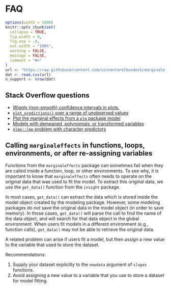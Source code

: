 
# FAQ 


```r
options(width = 1000)
knitr::opts_chunk$set(
  collapse = TRUE,
  fig.width = 9,
  fig.asp = .4,
  out.width = "100%",
  warning = FALSE,
  message = FALSE,
  comment = "#>"
)
url <- "https://raw.githubusercontent.com/vincentarelbundock/marginaleffects/main/data-raw/supported_models.csv"
dat <- read.csv(url)
n_support <- nrow(dat)
```

## Stack Overflow questions

* [Wiggly (non-smooth) confidence intervals in plots.](https://stackoverflow.com/questions/77556969/wiggly-confidence-interval-with-marginaleffectsplot-slopes/77620185#77620185)
* [`plot_predictions()` over a range of unobserved values](https://stackoverflow.com/questions/72723687/plot-cap-response-curve-for-counterfactual-data)
* [Plot the marginal effects from a `plm` package model](https://stackoverflow.com/questions/73126378/marginal-effects-plot-of-plm/73127507#73127507)
* [Models with demeaned, polynomials, or transformed variables](https://stackoverflow.com/questions/73303108/marginal-effects-for-de-meaned-polynomials-in-mixed-models/73305398#73305398)
* [`nlme::lme` problem with character predictors](https://stackoverflow.com/questions/77516330/marginaleffects-package-refuses-service-with-nlme/77517278#77517278)


## Calling `marginaleffects` in functions, loops, environments, or after re-assigning variables

Functions from the `marginaleffects` package can sometimes fail when they are called inside a function, loop, or other environments. To see why, it is important to know that `marginaleffects` often needs to operate on the original data that was used to fit the model. To extract this original data, we use the `get_data()` function from the `insight` package.

In most cases, `get_data()` can extract the data which is stored inside the model object created by the modeling package. However, some modeling packages do *not* save the original data in the model object (in order to save memory). In those cases, `get_data()` will parse the call to find the name of the data object, and will search for that data object in the global environment. When users fit models in a different environment (e.g., function calls), `get_data()` may not be able to retrieve the original data.

A related problem can arise if users fit a model, but then assign a new value to the variable that used to store the dataset.

Recommendations:

1. Supply your dataset explicitly to the `newdata` argument of `slopes` functions.
2. Avoid assigning a new value to a variable that you use to store a dataset for model fitting.